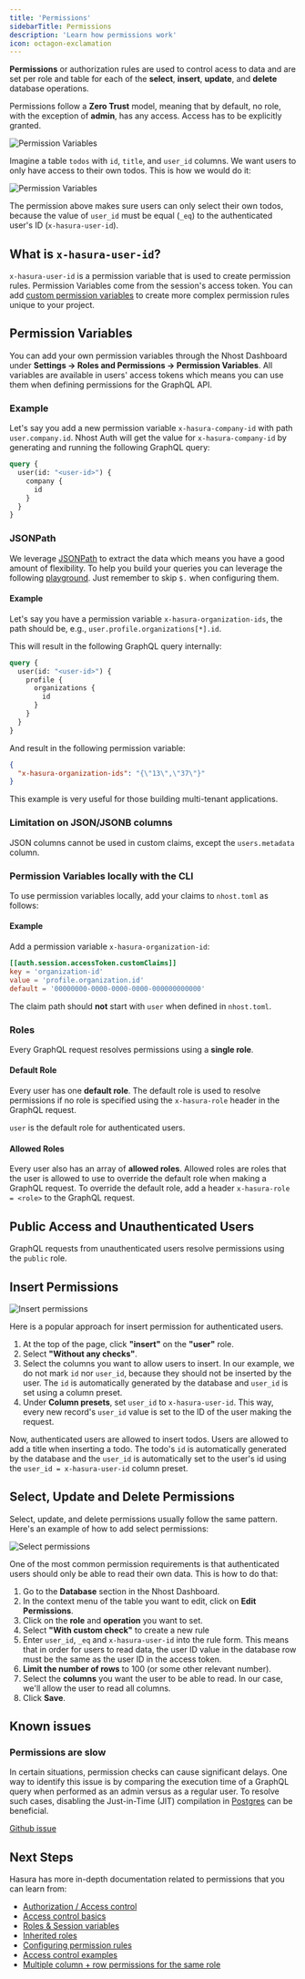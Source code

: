```yaml
---
title: 'Permissions'
sidebarTitle: Permissions
description: 'Learn how permissions work'
icon: octagon-exclamation
---
```


**Permissions** or authorization rules are used to control acess to data and are set per role and table for each of the **select**, **insert**, **update**, and **delete** database operations.

Permissions follow a **Zero Trust** model, meaning that by default, no role, with the exception of **admin**, has any access. Access has to be explicitly granted.

![Permission Variables](/images/graphql/dashboard-permissions.png)

Imagine a table `todos` with `id`, `title`, and `user_id` columns. We want users to only have access to their own todos. This is how we would do it:

![Permission Variables](/images/graphql/dashboard-permissions-select.png)

The permission above makes sure users can only select their own todos, because the value of `user_id` must be equal (`_eq`) to the authenticated user's ID (`x-hasura-user-id`).

## What is `x-hasura-user-id`?

`x-hasura-user-id` is a permission variable that is used to create permission rules. Permission Variables come from the session's access token. You can add [custom permission variables](#permission-variables) to create more complex permission rules unique to your project.

## Permission Variables

You can add your own permission variables through the Nhost Dashboard under **Settings -> Roles and Permissions -> Permission Variables**. All variables are available in users' access tokens which means you can use them when defining permissions for the GraphQL API.

### Example

Let's say you add a new permission variable `x-hasura-company-id` with path `user.company.id`. Nhost Auth will get the value for `x-hasura-company-id` by generating and running the following GraphQL query:

```graphql
query {
  user(id: "<user-id>") {
    company {
      id
    }
  }
}
```

### JSONPath

We leverage [JSONPath](https://goessner.net/articles/JsonPath/) to extract the data which means you have a good amount of flexibility. To help you build your queries you can leverage the following [playground](https://jsonpath.com). Just remember to skip `$.` when configuring them.

#### Example

Let's say you have a permission variable `x-hasura-organization-ids`, the path should be, e.g., `user.profile.organizations[*].id`.

This will result in the following GraphQL query internally:

```graphql
query {
  user(id: "<user-id>") {
    profile {
      organizations {
        id
      }
    }
  }
}
```

And result in the following permission variable:

```json
{
  "x-hasura-organization-ids": "{\"13\",\"37\"}"
}
```

<Note>
This example is very useful for those building multi-tenant applications.
</Note>

### Limitation on JSON/JSONB columns

JSON columns cannot be used in custom claims, except the `users.metadata` column.

### Permission Variables locally with the CLI

To use permission variables locally, add your claims to `nhost.toml` as follows:

#### Example

Add a permission variable `x-hasura-organization-id`:

```toml nhost.toml
[[auth.session.accessToken.customClaims]]
key = 'organization-id'
value = 'profile.organization.id'
default = '00000000-0000-0000-0000-000000000000'
```

<Warning>The claim path should **not** start with `user` when defined in `nhost.toml`.</Warning>

### Roles

Every GraphQL request resolves permissions using a **single role**.

#### Default Role

Every user has one **default role**. The default role is used to resolve permissions if no role is specified using the `x-hasura-role` header in the GraphQL request.

`user` is the default role for authenticated users.

#### Allowed Roles

Every user also has an array of **allowed roles**. Allowed roles are roles that the user is allowed to use to override the default role when making a GraphQL request. To override the default role, add a header `x-hasura-role = <role>` to the GraphQL request.

## Public Access and Unauthenticated Users

GraphQL requests from unauthenticated users resolve permissions using the `public` role.

## Insert Permissions

![Insert permissions](/images/tutorials/todos-react-permissions-insert.png)

Here is a popular approach for insert permission for authenticated users.

1. At the top of the page, click **"insert"** on the **"user"** role.
1. Select **"Without any checks"**.
1. Select the columns you want to allow users to insert. In our example, we do not mark `id` nor `user_id`, because they should not be inserted by the user. The `id` is automatically generated by the database and `user_id` is set using a column preset.
1. Under **Column presets**, set `user_id` to `x-hasura-user-id`. This way, every new record's `user_id` value is set to the ID of the user making the request.

Now, authenticated users are allowed to insert todos. Users are allowed to add a title when inserting a todo. The todo's `id` is automatically generated by the database and the `user_id` is automatically set to the user's id using the `user_id = x-hasura-user-id` column preset.

## Select, Update and Delete Permissions

Select, update, and delete permissions usually follow the same pattern. Here's an example of how to add select permissions:

![Select permissions](/images/tutorials/todos-react-permissions-select.png)

One of the most common permission requirements is that authenticated users should only be able to read their own data. This is how to do that:

1. Go to the **Database** section in the Nhost Dashboard.
1. In the context menu of the table you want to edit, click on **Edit Permissions**.
1. Click on the **role** and **operation** you want to set.
1. Select **"With custom check"** to create a new rule
1. Enter `user_id`, `_eq` and `x-hasura-user-id` into the rule form. This means that in order for users to read data, the user ID value in the database row must be the same as the user ID in the access token.
1. **Limit the number of rows** to 100 (or some other relevant number).
1. Select the **columns** you want the user to be able to read. In our case, we'll allow the user to read all columns.
1. Click **Save**.

## Known issues

### Permissions are slow

In certain situations, permission checks can cause significant delays. One way to identify this issue is by comparing the execution time of a GraphQL query when performed as an admin versus as a regular user. To resolve such cases, disabling the Just-in-Time (JIT) compilation in [Postgres](/products/database/configuring-postgres) can be beneficial.

[Github issue](https://github.com/hasura/graphql-engine/issues/3672)

## Next Steps

Hasura has more in-depth documentation related to permissions that you can learn from:

- [Authorization / Access control](https://hasura.io/docs/latest/graphql/core/auth/authorization/index/)
- [Access control basics](https://hasura.io/docs/latest/graphql/core/auth/authorization/basics/)
- [Roles & Session variables](https://hasura.io/docs/latest/graphql/core/auth/authorization/roles-variables/)
- [Inherited roles](https://hasura.io/docs/latest/graphql/core/auth/authorization/inherited-roles/)
- [Configuring permission rules](https://hasura.io/docs/latest/graphql/core/auth/authorization/permission-rules/)
- [Access control examples](https://hasura.io/docs/latest/graphql/core/auth/authorization/common-roles-auth-examples/)
- [Multiple column + row permissions for the same role](https://hasura.io/docs/latest/graphql/core/auth/authorization/role-multiple-rules/)
